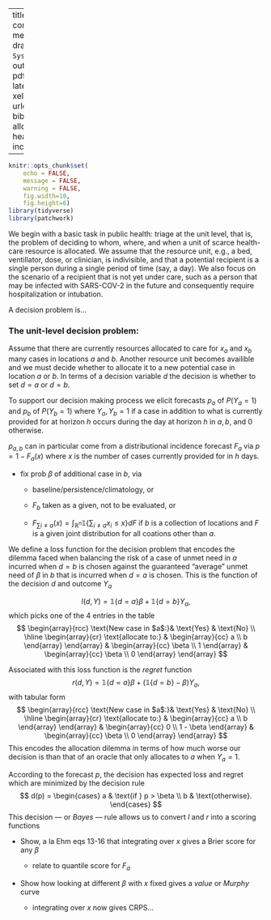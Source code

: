 
---
title: "Binary to continuous methodology draft"
date: "`r Sys.Date()`"
output: 
    pdf_document:
        latex_engine: xelatex
urlcolor: blue
bibliography: allocation.bib 
header-includes:
   - \usepackage{amsmath}
   - \usepackage{algorithm}
   - \usepackage[noend]{algpseudocode}
   - \usepackage{amsthm}
   - \usepackage{bm}
   - \usepackage{cases}
   - \usepackage{caption}
   - \usepackage{unicode-math}
   - \usepackage{hyperref}
   - \DeclareMathOperator*{\argmin}{argmin}

---

```r
knitr::opts_chunk$set(
    echo = FALSE, 
    message = FALSE, 
    warning = FALSE,
    fig.width=10, 
    fig.height=6)
library(tidyverse)
library(patchwork)
```
<!-- $ ...to toggle Latexyz math scope off -->
\newcommand{\del}[2]{\frac{\partial {#1} }{\partial {#2}} }
\newcommand{\dby}[2]{\frac{d {#1} }{d {#2}} }
\newcommand{\sbar}{\overline{s}}
\newtheorem{proposition}{Proposition}

\theoremstyle{remark}
\newtheorem*{remark}{Remark}



We begin with a basic task in public health: triage at the unit level, that is, the problem of deciding to whom, where, and when a unit of scarce health-care resource is allocated. We assume that the resource unit, e.g., a bed, ventillator, dose, or clinician, is indivisible, and that a potential recipient is a single person during a single period of time (say, a day).  We also focus on the scenario of a recipient that is not yet under care, such as a person that may be infected with SARS-COV-2 in the future and consequently require hospitalization or intubation. 

A decision problem is...

### The unit-level decision problem: 

Assume that there are currently resources allocated to care for $x_a$ and $x_b$ many cases in locations $a$ and $b$.  Another resource unit becomes availible and we must decide whether to allocate it to a new potential case in location $a$ or $b$. In terms of a decision variable $d$ the decision is whether to set $d=a$ or $d=b$.

To support our decision making process we elicit forecasts $p_a$ of $P(Y_a=1)$ and $p_b$ of $P(Y_b=1)$ where $Y_a, Y_b = 1$ if a case in addition to what is currently provided for at horizon $h$ occurs during the day at horizon $h$ in $a,b$, and 0 otherwise.  



$p_{a,b}$ can in particular come from a distributional incidence forecast $F_a$ via $p = 1-F_a(x)$ where $x$ is the number of cases currently provided for in $h$ days.

- fix prob $\beta$ of additional case in $b$, via

	- baseline/persistence/climatology, or

	- $F_b$ taken as a given, not to be evaluated, or

	- $F_{\sum i \neq a}(x) = \int_{\mathbb{R}^n}\mathbb{1}\{\sum_{i \neq a} x_i \leq x\}dF$ if $b$ is a collection of locations and $F$ is a given joint distribution for all coations other than $a$.

We define a loss function for the decision problem that encodes the dilemma faced when balancing the risk of a case of unmet need in $a$ incurred when $d=b$ is chosen against the guaranteed "average" unmet need of $\beta$ in $b$ that is incurred when $d=a$ is chosen. This is the function of the decision $d$ and outcome $Y_a$ 

$$
l(d,Y) = \mathbb{1}\{d=a\}\beta + \mathbb{1}\{d=b\}Y_a,
$$
which picks one of the 4 entries in the table
$$
\begin{array}{rcc}
\text{New case in $a$:}& \text{Yes} & \text{No} \\
\hline
\begin{array}{cr}
\text{allocate to:} & 
\begin{array}{cc}
a \\
b
\end{array}
\end{array}
&
\begin{array}{cc}
\beta \\
1
\end{array}
&
\begin{array}{cc}
\beta \\
0
\end{array}
\end{array}
$$

Associated with this loss function is the *regret* function 
$$
r(d,Y) = \mathbb{1}\{d=a\}\beta + (\mathbb{1}\{d=b\} - \beta)Y_a,
$$
with tabular form
$$
\begin{array}{rcc}
\text{New case in $a$:}& \text{Yes} & \text{No} \\
\hline
\begin{array}{cr}
\text{allocate to:} & 
\begin{array}{cc}
a \\
b
\end{array}
\end{array}
&
\begin{array}{cc}
0 \\
1 - \beta
\end{array}
&
\begin{array}{cc}
\beta \\
0
\end{array}
\end{array}
$$
This encodes the allocation dilemma in terms of how much worse our decision is than that of an oracle that only allocates to $a$ when $Y_a=1$. 

According to the forecast $p$, the decision has expected loss and regret
\begin{align}
E_{p}[l(d)] &=  \mathbb{1}\{d=a\}\beta + \mathbb{1}\{d=b\}p \\
E_{p}[r(d)] &=  \mathbb{1}\{d=a\}\beta + (\mathbb{1}\{d=b\} - \beta)p 
\end{align}
which are minimized by the decision rule
$$
d(p) = 
\begin{cases}
a & \text{if  } p > \beta \\
b & \text{otherwise}.
\end{cases}
$$
This decision --- or *Bayes* --- rule allows us to convert $l$ and $r$ into a scoring functions
\begin{align}
s_l(p,Y_a) &= l(d(p),Y_a) = \mathbb{1}\{p > \beta\}\beta +\mathbb{1}\{p \leq \beta\}Y_a  \\
s_r(p,Y_a) &= s_l(p,Y_a) - \beta Y_a
\end{align}


- Show, a la Ehm eqs 13-16 that integrating over $x$ gives a Brier score for any $\beta$

	- relate to quantile score for $F_a$

- Show how looking at different $\beta$ with $x$ fixed gives a *value* or *Murphy* curve

	- integrating over $x$ now gives CRPS...











